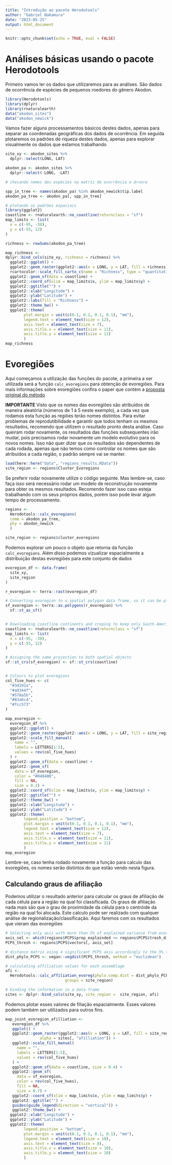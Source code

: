 ```yaml
---
title: "Introdução ao pacote Herodotools"
author: "Gabriel Nakamura"
date: "2023-05-25"
output: html_document
---
```


```r
knitr::opts_chunk$set(echo = TRUE, eval = FALSE)
```

# Análises básicas usando o pacote Herodotools

Primeiro vamos ler os dados que utilizaremos para as análises. São dados de ocorrência de espécies de pequenos roedores do gênero Akodon.

```r
library(Herodotools)
library(dplyr)
library(rnaturalearth)
data("akodon_sites")
data("akodon_newick")
```

Vamos fazer alguns processamentos básicos destes dados, apenas para separar as coordenadas geográficas dos dados de ocorrência. Em seguida plotaremos os padrões de riqueza destes dados, apenas para explorar visualmente os dados que estamos trabalhando

```r
site_xy <- akodon_sites %>% 
  dplyr::select(LONG, LAT) 

akodon_pa <- akodon_sites %>% 
  dplyr::select(-LONG, -LAT)

# checando nomes das espécies na matriz de ocorrência e árvore

spp_in_tree <- names(akodon_pa) %in% akodon_newick$tip.label
akodon_pa_tree <- akodon_pa[, spp_in_tree]

# plotando os padrões espaciais
library(ggplot2)
coastline <- rnaturalearth::ne_coastline(returnclass = "sf")
map_limits <- list(
  x = c(-95, -30),
  y = c(-55, 12)
)

richness <- rowSums(akodon_pa_tree)

map_richness <- 
dplyr::bind_cols(site_xy, richness = richness) %>% 
  ggplot2::ggplot() + 
  ggplot2::geom_raster(ggplot2::aes(x = LONG, y = LAT, fill = richness)) + 
  rcartocolor::scale_fill_carto_c(name = "Richness", type = "quantitative", palette = "SunsetDark") +
  ggplot2::geom_sf(data = coastline) +
  ggplot2::coord_sf(xlim = map_limits$x, ylim = map_limits$y) +
  ggplot2::ggtitle("") +
  ggplot2::xlab("Longitude") +
  ggplot2::ylab("Latitude") +
  ggplot2::labs(fill = "Richness") +
  ggplot2::theme_bw() +
  ggplot2::theme(
        plot.margin = unit(c(0.1, 0.1, 0.1, 0.1), "mm"),
        legend.text = element_text(size = 12), 
        axis.text = element_text(size = 7),
        axis.title.x = element_text(size = 11),
        axis.title.y = element_text(size = 11)
        )
map_richness

```

# Evoregiões 

Aqui começamos a utilização das funções do pacote, a primeira a ser utilizada será a função `calc_evoregions` para obtenção de evoregiões. Para mais informações sobre evoregiões confira o paper que contém a [proposta original do método](https://besjournals.onlinelibrary.wiley.com/doi/full/10.1111/2041-210X.13492)

**IMPORTANTE** Visto que os nomes das evoregiões são atribuídos de maneira aleatória (números de 1 à 5 neste exemplo), a cada vez que rodamos esta função as regiões terão nomes distintos. Para evitar problemas de reprodutibilidade e garantir que todos tenham os mesmos resultados, recomendo que utilizem o resultado pronto desta análise. Caso queiram rodar novamente, os resultados das funções subsequentes irão mudar, pois precisamos rodar novamente um modelo evolutivo para os novos nomes. Isso não quer dizer que os resultados são dependentes de cada rodada, apenas que não temos como controlar os nomes que são atribuídos a cada região, o padrão sempre vai se manter. 

```r
load(here::here("data", "regions_results.RData"))
site_region <- regions$Cluster_Evoregions
```

Se preferir rodar novamente utilize o código seguinte. Mas lembre-se, caso faça isso será necessário rodar um modelo de reconstrução novamente para obter os mesmos resultados. Recomendo fazer isso caso esteja trabalhando com os seus próprios dados, porém isso pode levar algum tempo de processamento.

```r
regions <- 
  Herodotools::calc_evoregions(
  comm = akodon_pa_tree,
  phy = akodon_newick
  )

site_region <- regions$cluster_evoregions

```

Podemos explorar um pouco o objeto que retorna da função `calc_evoregions`. Além disso podemos vizualizar espacialmente a distribuição destas evoregiões para este conjunto de dados

```r
evoregion_df <- data.frame(
  site_xy, 
  site_region
)

r_evoregion <- terra::rast(evoregion_df)

# Converting evoregion to a spatial polygon data frame, so it can be plotted
sf_evoregion <- terra::as.polygons(r_evoregion) %>% 
  sf::st_as_sf()


# Downloading coastline continents and croping to keep only South America
coastline <- rnaturalearth::ne_coastline(returnclass = "sf")
map_limits <- list(
  x = c(-95, -30),
  y = c(-55, 12)
)

# Assigning the same projection to both spatial objects
sf::st_crs(sf_evoregion) <- sf::st_crs(coastline)


# Colours to plot evoregions
col_five_hues <- c(
  "#3d291a",
  "#a9344f",
  "#578a5b",
  "#83a6c4",
  "#fcc573"
)

map_evoregion <- 
  evoregion_df %>% 
  ggplot2::ggplot() + 
  ggplot2::geom_raster(ggplot2::aes(x = LONG, y = LAT, fill = site_region)) + 
  ggplot2::scale_fill_manual(
    name = "", 
    labels = LETTERS[1:5],
    values = rev(col_five_hues)
  ) +
  ggplot2::geom_sf(data = coastline) +
  ggplot2::geom_sf(
    data = sf_evoregion, 
    color = "#040400",
    fill = NA, 
    size = 0.2) +
  ggplot2::coord_sf(xlim = map_limits$x, ylim = map_limits$y) +
  ggplot2::ggtitle("") + 
  ggplot2::theme_bw() +
  ggplot2::xlab("Longitude") +
  ggplot2::ylab("Latitude") +
  ggplot2::theme(
        legend.position = "bottom",
        plot.margin = unit(c(0.1, 0.1, 0.1, 0.1), "mm"),
        legend.text = element_text(size = 12), 
        axis.text = element_text(size = 7),
        axis.title.x = element_text(size = 11),
        axis.title.y = element_text(size = 11)
        )
map_evoregion

```

Lembre-se, caso tenha rodado novamente a função para calculo das evoregiões, os nomes serão distintos do que estão vendo nesta figura.

## Calculando graus de afiliação

Podemos utilizar o resultado anterior para calcular os graus de afiliação de cada célula para a região na qual foi classificada. Os graus de afiliação nada mais são que o grau de proximidade da célula para o centróide da região na qual foi alocada. Este calculo pode ser realizado com qualquer análise de regionalização/classificação. Aqui faremos com os resultados que vieram das evoregiões

```r
# Selecting only axis with more than 5% of explained variance from evoregion output
axis_sel <- which(regions$PCPS$prop_explainded >= regions$PCPS$tresh_dist)
PCPS_thresh <- regions$PCPS$vectors[, axis_sel] 

# distance matrix using 4 significant PCPS axis accordingly to the 5% threshold 
dist_phylo_PCPS <- vegan::vegdist(PCPS_thresh, method = "euclidean")

# calculating affiliation values for each assemblage 
afi <- 
  Herodotools::calc_affiliation_evoreg(phylo.comp.dist = dist_phylo_PCPS,
                          groups = site_region) 

# binding the information in a data frame
sites <- dplyr::bind_cols(site_xy, site_region =  site_region, afi)

```

Podemos plotar esses valores de filiação espacialmente. Esses valores podem também ser utilizados para outros fins.

```r
map_joint_evoregion_afilliation <- 
   evoregion_df %>% 
   ggplot() + 
   ggplot2::geom_raster(ggplot2::aes(x = LONG, y = LAT, fill = site_region), 
               alpha = sites[, "afilliation"]) + 
   ggplot2::scale_fill_manual(
     name = "", 
     labels = LETTERS[1:5],
     values = rev(col_five_hues)
   ) +
   ggplot2::geom_sf(data = coastline, size = 0.4) +
   ggplot2::geom_sf(
     data = sf_evoregion, 
     color = rev(col_five_hues),
     fill = NA, 
     size = 0.7) +
   ggplot2::coord_sf(xlim = map_limits$x, ylim = map_limits$y) +
   ggplot2::ggtitle("") + 
   guides(guide_legend(direction = "vertical")) +
   ggplot2::theme_bw() +
  ggplot2::xlab("Longitude") +
  ggplot2::ylab("Latitude") +
  ggplot2::theme(
        legend.position = "bottom",
        plot.margin = unit(c(0.1, 0.1, 0.1, 0.1), "mm"),
        legend.text = element_text(size = 10), 
        axis.text = element_text(size = 8),
        axis.title.x = element_text(size = 10),
        axis.title.y = element_text(size = 10)
        )

```

